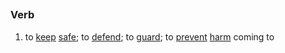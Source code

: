 =={{en}}==
===Verb===
# to [[keep]] [[safe]]; to [[defend]]; to [[guard]]; to [[prevent]] [[harm]] coming to